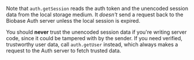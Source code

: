 <Admonition type="danger">

Note that `auth.getSession` reads the auth token and the unencoded session data from the local storage medium. It _doesn't_ send a request back to the Biobase Auth server unless the local session is expired.

You should **never** trust the unencoded session data if you're writing server code, since it could be tampered with by the sender. If you need verified, trustworthy user data, call `auth.getUser` instead, which always makes a request to the Auth server to fetch trusted data.

</Admonition>
